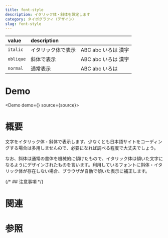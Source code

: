 ```yaml
---
title: font-style
description: イタリック体・斜体を設定します
category: タイポグラフィ（デザイン）
slug: font-style
---
```



| value     | description        |                                                                   |
| :-------- | :----------------- | :---------------------------------------------------------------- |
| `italic`  | イタリック体で表示 | <span className="italic">ABC abc いろは 漢字</span>               |
| `oblique` | 斜体で表示         | <span className="[font-style:oblique]">ABC abc いろは 漢字</span> |
| `normal`  | 通常表示           | <span>ABC abc いろは</span>                                       |

# Demo

<Demo demo={<Preview />} source={source}>
  <Snippet />
</Demo>

# 概要

文字をイタリック体・斜体で表示します。少なくとも日本語サイトをコーディングする場合は多用しませんので、必要になれば調べる程度で大丈夫でしょう。

なお、斜体は通常の書体を機械的に傾けたもので、イタリック体は傾いた文字になるようにデザインされたものを言います。利用しているフォントに斜体・イタリック体が存在しない場合、ブラウザが自動で傾いた表示に補正します。

{/* ## 注意事項 */}

# 関連

# 参照
